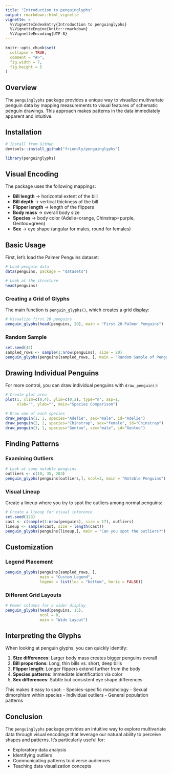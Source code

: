```yaml
---
title: "Introduction to penguinglyphs"
output: rmarkdown::html_vignette
vignette: >
  %\VignetteIndexEntry{Introduction to penguinglyphs}
  %\VignetteEngine{knitr::rmarkdown}
  %\VignetteEncoding{UTF-8}
---
```


```r
knitr::opts_chunk$set(
  collapse = TRUE,
  comment = "#>",
  fig.width = 7,
  fig.height = 5
)
```

## Overview

The `penguinglyphs` package provides a unique way to visualize multivariate penguin data by mapping measurements to visual features of schematic penguin drawings. This approach makes patterns in the data immediately apparent and intuitive.

## Installation

```r
# Install from GitHub
devtools::install_github("friendly/penguinglyphs")
```

```r
library(penguinglyphs)
```

## Visual Encoding

The package uses the following mappings:

- **Bill length** → horizontal extent of the bill
- **Bill depth** → vertical thickness of the bill
- **Flipper length** → length of the flippers
- **Body mass** → overall body size
- **Species** → body color (Adelie=orange, Chinstrap=purple, Gentoo=green)
- **Sex** → eye shape (angular for males, round for females)

## Basic Usage

First, let's load the Palmer Penguins dataset:

```r
# Load penguin data
data(penguins, package = "datasets")

# Look at the structure
head(penguins)
```

### Creating a Grid of Glyphs

The main function is `penguin_glyphs()`, which creates a grid display:

```r
# Visualize first 20 penguins
penguin_glyphs(head(penguins, 20), main = "First 20 Palmer Penguins")
```

### Random Sample

```r
set.seed(42)
sampled_rows <- sample(1:nrow(penguins), size = 20)
penguin_glyphs(penguins[sampled_rows, ], main = "Random Sample of Penguins")
```

## Drawing Individual Penguins

For more control, you can draw individual penguins with `draw_penguin()`:

```r
# Create plot area
plot(1, xlim=c(0,4), ylim=c(0,2), type="n", asp=1,
     xlab="", ylab="", main="Species Comparison")

# Draw one of each species
draw_penguin(1, 1, species="Adelie", sex="male", id="Adelie")
draw_penguin(2, 1, species="Chinstrap", sex="female", id="Chinstrap")
draw_penguin(3, 1, species="Gentoo", sex="male", id="Gentoo")
```

## Finding Patterns

### Examining Outliers

```r
# Look at some notable penguins
outliers <- c(10, 35, 283)
penguin_glyphs(penguins[outliers,], ncol=3, main = "Notable Penguins")
```

### Visual Lineup

Create a lineup where you try to spot the outliers among normal penguins:

```r
# Create a lineup for visual inference
set.seed(123)
cast <- c(sample(1:nrow(penguins), size = 17), outliers)
lineup <- sample(cast, size = length(cast))
penguin_glyphs(penguins[lineup,], main = "Can you spot the outliers?")
```

## Customization

### Legend Placement

```r
penguin_glyphs(penguins[sampled_rows, ], 
               main = "Custom Legend",
               legend = list(loc = "bottom", horiz = FALSE))
```

### Different Grid Layouts

```r
# Fewer columns for a wider display
penguin_glyphs(head(penguins, 15), 
               ncol = 8, 
               main = "Wide Layout")
```

## Interpreting the Glyphs

When looking at penguin glyphs, you can quickly identify:

1. **Size differences**: Larger body mass creates bigger penguins overall
2. **Bill proportions**: Long, thin bills vs. short, deep bills
3. **Flipper length**: Longer flippers extend further from the body
4. **Species patterns**: Immediate identification via color
5. **Sex differences**: Subtle but consistent eye shape differences

This makes it easy to spot:
- Species-specific morphology
- Sexual dimorphism within species
- Individual outliers
- General population patterns

## Conclusion

The `penguinglyphs` package provides an intuitive way to explore multivariate data through visual encodings that leverage our natural ability to perceive shapes and patterns. It's particularly useful for:

- Exploratory data analysis
- Identifying outliers
- Communicating patterns to diverse audiences
- Teaching data visualization concepts
